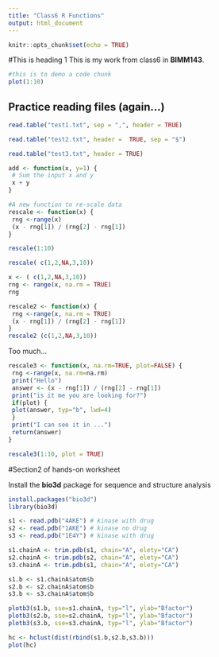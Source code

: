```yaml
---
title: "Class6 R Functions"
output: html_document
---
```



```r
knitr::opts_chunk$set(echo = TRUE)
```

#This is heading 1
This is my work from class6 in **BIMM143**.

```r
#this is to demo a code chunk
plot(1:10)
```



## Practice reading files (again...)






```r
read.table("test1.txt", sep = ",", header = TRUE)
```

```r
read.table("test2.txt", header =  TRUE, sep = "$")
```

```r
read.table("test3.txt", header = TRUE)
```


```r
add <- function(x, y=1) {
 # Sum the input x and y
 x + y
}
```

```r
#A new function to re-scale data
rescale <- function(x) {
 rng <-range(x)
 (x - rng[1]) / (rng[2] - rng[1])
}
```


```r
rescale(1:10)
```


```r
rescale( c(1,2,NA,3,10))
```

```r
x <- ( c(1,2,NA,3,10))
rng <- range(x, na.rm = TRUE)
rng
```

```r
rescale2 <- function(x) {
 rng <-range(x, na.rm = TRUE)
 (x - rng[1]) / (rng[2] - rng[1])
}
rescale2 (c(1,2,NA,3,10))
```

Too much...

```r
rescale3 <- function(x, na.rm=TRUE, plot=FALSE) {
 rng <-range(x, na.rm=na.rm)
 print("Hello")
 answer <- (x - rng[1]) / (rng[2] - rng[1])
 print("is it me you are looking for?")
 if(plot) {
 plot(answer, typ="b", lwd=4)
 }
 print("I can see it in ...")
 return(answer)
}
```

```r
rescale3(1:10, plot = TRUE)
```


#Section2 of hands-on worksheet

Install the **bio3d** package for sequence and structure analysis

```r
install.packages("bio3d")
library(bio3d)

s1 <- read.pdb("4AKE") # kinase with drug
s2 <- read.pdb("1AKE") # kinase no drug
s3 <- read.pdb("1E4Y") # kinase with drug

s1.chainA <- trim.pdb(s1, chain="A", elety="CA")
s2.chainA <- trim.pdb(s2, chain="A", elety="CA")
s3.chainA <- trim.pdb(s1, chain="A", elety="CA")

s1.b <- s1.chainA$atom$b
s2.b <- s2.chainA$atom$b
s3.b <- s3.chainA$atom$b

plotb3(s1.b, sse=s1.chainA, typ="l", ylab="Bfactor")
plotb3(s2.b, sse=s2.chainA, typ="l", ylab="Bfactor")
plotb3(s3.b, sse=s3.chainA, typ="l", ylab="Bfactor")
```


```r
hc <- hclust(dist(rbind(s1.b,s2.b,s3.b)))
plot(hc)
```





